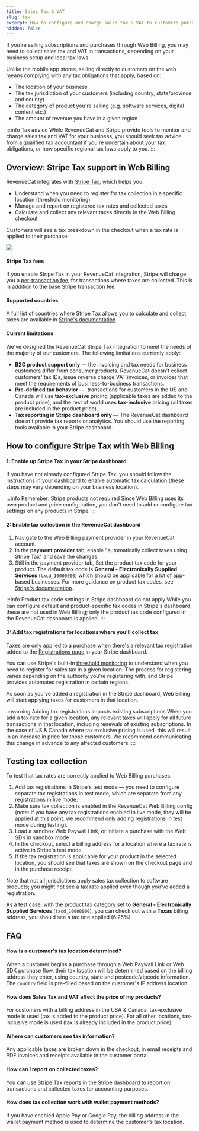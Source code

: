 ```yaml
---
title: Sales Tax & VAT
slug: tax
excerpt: How to configure and charge sales tax & VAT to customers purchasing through Web Billing
hidden: false
---
```


If you're selling subscriptions and purchases through Web Billing, you may need to collect sales tax and VAT in transactions, depending on your business setup and local tax laws.

Unlike the mobile app stores, selling directly to customers on the web means complying with any tax obligations that apply, based on:

- The location of your business
- The tax jurisdiction of your customers (including country, state/province and county)
- The category of product you're selling (e.g. software services, digital content etc.)
- The amount of revenue you have in a given region

:::info Tax advice
While RevenueCat and Stripe provide tools to monitor and charge sales tax and VAT for your business, you should seek tax advice from a qualified tax accountant if you're uncertain about your tax obligations, or how specific regional tax laws apply to you.
:::

## Overview: Stripe Tax support in Web Billing

RevenueCat integrates with [Stripe Tax](https://stripe.com/tax), which helps you:

- Understand when you need to register for tax collection in a specific location (threshold monitoring)
- Manage and report on registered tax rates and collected taxes
- Calculate and collect any relevant taxes directly in the Web Billing checkout

Customers will see a tax breakdown in the checkout when a tax rate is applied to their purchase:

![](/images/web-billing/tax-inclusive-checkout.png)

#### Stripe Tax fees

If you enable Stripe Tax in your RevenueCat integration, Stripe will charge you a [per-transaction fee](https://stripe.com/tax/pricing), for transactions where taxes are collected. This is in addition to the base Stripe transaction fee.

#### Supported countries

A full list of countries where Stripe Tax allows you to calculate and collect taxes are available in [Stripe's documentation](https://docs.stripe.com/tax/supported-countries?locale=en-GB#supported-countries).

#### Current limitations

We've designed the RevenueCat Stripe Tax integration to meet the needs of the majority of our customers. The following limitations currently apply:

- **B2C product support only** — the invoicing and tax needs for business customers differ from consumer products. RevenueCat doesn't collect customers' tax IDs, issue reverse charge VAT invoices, or invoices that meet the requirements of business-to-business transactions.
- **Pre-defined tax behavior** —  transactions for customers in the US and Canada will use **tax-exclusive** pricing (applicable taxes are added to the product price), and the rest of world uses **tax-inclusive** pricing (all taxes are included in the product price).
- **Tax reporting in Stripe dashboard only** — The RevenueCat dashboard doesn't provide tax reports or analytics. You should use the reporting tools available in your Stripe dashboard.

## How to configure Stripe Tax with Web Billing

#### 1: Enable up Stripe Tax in your Stripe dashboard

If you have not already configured Stripe Tax, you should follow the instructions [in your dashboard](https://dashboard.stripe.com/tax/overview) to enable automatic tax calculation (these steps may vary depending on your business location).

:::info Remember: Stripe products not required
Since Web Billing uses its own product and price configuration, you don't need to add or configure tax settings on any products in Stripe.
:::

#### 2: Enable tax collection in the RevenueCat dashboard

1. Navigate to the Web Billing payment provider in your RevenueCat account.
1. In the **payment provider** tab, enable "automatically collect taxes using Stripe Tax" and save the changes.
1. Still in the payment provider tab, Set the product tax code for your product. The default tax code is **General - Electronically Supplied Services** (`txcd_10000000`) which should be applicable for a lot of app-based businesses. For more guidance on product tax codes, see [Stripe's documentation](https://docs.stripe.com/tax/tax-codes).

:::info Product tax code settings in Stripe dashboard do not apply
While you can configure default and product-specific tax codes in Stripe's dashboard, these are not used in Web Billing; only the product tax code configured in the RevenueCat dashboard is applied.
:::

#### 3: Add tax registrations for locations where you'll collect tax

Taxes are only applied to a purchase when there's a relevant tax registration added to the [Registrations page](https://dashboard.stripe.com/tax/registrations) in your Stripe dashboard.

You can use Stripe's built-in [threshold monitoring](https://dashboard.stripe.com/tax/thresholds) to understand when you need to register for sales tax in a given location. The process for registering varies depending on the authority you're registering with, and Stripe provides automated registration in certain regions.

As soon as you've added a registration in the Stripe dashboard, Web Billing will start applying taxes for customers in that location.

:::warning Adding tax registrations impacts existing subscriptions
When you add a tax rate for a given location, any relevant taxes will apply for all future transactions in that location, including renewals of existing subscriptions. In the case of US & Canada where tax exclusive pricing is used, this will result in an increase in price for those customers. We recommend communicating this change in advance to any affected customers.
:::

## Testing tax collection

To test that tax rates are correctly applied to Web Billing purchases:

1. Add tax registrations in Stripe's test mode — you need to configure separate tax registrations in test mode, which are separate from any registrations in live mode.
1. Make sure tax collection is enabled in the RevenueCat Web Billing config (note: if you have any tax registrations enabled in live mode, they will be applied at this point. we recommend only adding registrations in test mode during testing).
1. Load a sandbox Web Paywall Link, or initiate a purchase with the Web SDK in sandbox mode
1. In the checkout, select a billing address for a location where a tax rate is active in Stripe's test mode
1. If the tax registration is applicable for your product in the selected location, you should see that taxes are shown on the checkout page and in the purchase receipt.

Note that not all jurisdictions apply sales tax collection to software products; you might not see a tax rate applied even though you've added a registration.

As a test case, with the product tax category set to **General - Electronically Supplied Services** (`txcd_10000000`), you can check out with a **Texas** billing address, you should see a tax rate applied (6.25%).

## FAQ

#### How is a customer's tax location determined?

When a customer begins a purchase through a Web Paywall Link or Web SDK purchase flow, their tax location will be determined based on the billing address they enter, using country, state and postcode/zipcode information. The `country` field is pre-filled based on the customer's IP address location.

#### How does Sales Tax and VAT affect the price of my products?

For customers with a billing address in the USA & Canada, tax-exclusive mode is used (tax is added to the product price). For all other locations, tax-inclusive mode is used (tax is already included in the product price).

#### Where can customers see tax information?

Any applicable taxes are broken down in the checkout, in email receipts and PDF invoices and receipts available in the customer portal.

#### How can I report on collected taxes?

You can use [Stripe Tax reports](https://dashboard.stripe.com/tax/reporting) in the Stripe dashboard to report on transactions and collected taxes for accounting purposes.

#### How does tax collection work with wallet payment methods?

If you have enabled Apple Pay or Google Pay, the billing address in the wallet payment method is used to determine the customer's tax location.
